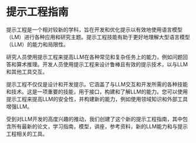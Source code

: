# 提示工程指南

提示工程是一个相对较新的学科，旨在开发和优化提示以有效地使用语言模型（LM）进行各种应用和研究主题。提示工程技能有助于更好地理解大型语言模型（LLM）的能力和局限性。

研究人员使用提示工程来提高LLM在各种常见和复杂任务上的能力，例如问题回答和算术推理。开发人员使用提示工程来设计鲁棒且有效的提示技术，以与LLM和其他工具交互。

提示工程不仅仅是设计和开发提示。它涵盖了与LLM交互和开发所需的各种技能和技术。这是一项重要的技能，用于接口，构建和了解LLM的能力。您可以使用提示工程来提高LLM的安全性，并构建新的能力，例如使用领域知识和外部工具增强LLM。

受到对LLM开发的高度兴趣的推动，我们创建了这个新的提示工程指南，其中包含所有最新的论文，学习指南，模型，讲座，参考资料，新的LLM能力和与提示工程相关的工具。